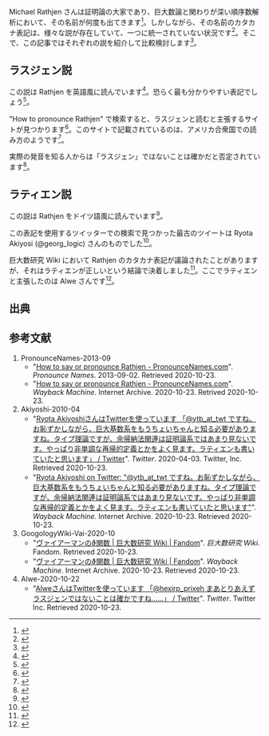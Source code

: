 Michael Rathjen さんは証明論の大家であり、巨大数論と関わりが深い順序数解析において、その名前が何度も出てきます<ref>{{cite claim|Hexirp}}</ref>。しかしながら、その名前のカタカナ表記は、様々な説が存在していて、一つに統一されていない状況です<ref>{{cite claim|Hexirp}}</ref>。そこで、この記事ではそれぞれの説を紹介して比較検討します<ref>{{cite claim|Hexirp}}</ref>。

== ラスジェン説 ==

この説は Rathjen を英語風に読んでいます<ref>{{cite claim|Hexirp}}</ref>。恐らく最も分かりやすい表記でしょう<ref>{{cite claim|Hexirp}}</ref>。

"How to pronounce Rathjen" で検索すると、ラスジェンと読むと主張するサイトが見つかります<ref>{{cite investigate|Hexirp|[[#PronounceNames-2013-09|PronounceNames-2013-09]] によります。}}</ref>。このサイトで記載されているのは、アメリカ合衆国での読み方のようです<ref>{{cite investigate|Hexirp|[[#PronounceNames-2013-09|PronounceNames-2013-09]] によります。}}</ref>。

実際の発音を知る人からは「ラスジェン」ではないことは確かだと否定されています<ref>{{cite investigate|Hexirp|[[#Alwe-2020-10-22|Alwe-2020-10-22]] によります。}}</ref>。

== ラティエン説 ==

この説は Rathjen をドイツ語風に読んでいます<ref>{{cite claim|Hexirp}}</ref>。

この表記を使用するツイッターでの検索で見つかった最古のツイートは Ryota Akiyosi (@georg_logic) さんのものでした<ref>{{cite investigate|Hexirp|[[#Akiyoshi-2010-04|Akiyoshi-2010-04]] によります。}}</ref>。

巨大数研究 Wiki において Rathjen のカタカナ表記が議論されたことがありますが、それはラティエンが正しいという結論で決着しました<ref>{{cite investigate|Hexirp|[[#GoogologyWiki-Vai-2020-10|GoogologyWiki-Vai-2020-10]] によります。}}</ref>。ここでラティエンと主張したのは Alwe さんです<ref>{{cite investigate|Hexirp|[[#GoogologyWiki-Vai-2020-10|GoogologyWiki-Vai-2020-10]] によります。}}</ref>。

== 出典 ==

<references />

== 参考文献 ==

# <span id="PronounceNames-2013-09">PronounceNames-2013-09</span>
#* "[https://www.pronouncenames.com/Rathjen How to say or pronounce Rathjen - PronounceNames.com]". ''Pronounce Names''. 2013-09-02. Retrieved 2020-10-23.
#* "[https://web.archive.org/web/20201023090722/https://www.pronouncenames.com/Rathjen How to say or pronounce Rathjen - PronounceNames.com]". ''Wayback Machine''. Internet Archive. 2020-10-23. Retrived 2020-10-23.
# <span id="Akiyoshi-2010-04">Akiyoshi-2010-04</span>
#* "[https://twitter.com/georg_logic/status/11537489580 Ryota AkiyoshiさんはTwitterを使っています 「@ytb_at_twt ですね。お恥ずかしながら、巨大基数系をもうちょいちゃんと知る必要がありますね。タイプ理論ですが、余帰納法関連は証明論系ではあまり見ないです。やっぱり非単調な再帰的定義とかをよく見ます。ラティエンも書いていたと思います」 / Twitter]". ''Twitter''. 2020-04-03. Twitter, Inc. Retrieved 2020-10-23.
#* "[https://web.archive.org/web/20201023093535/https://twitter.com/georg_logic/status/11537489580 Ryota Akiyoshi on Twitter: "@ytb_at_twt ですね。お恥ずかしながら、巨大基数系をもうちょいちゃんと知る必要がありますね。タイプ理論ですが、余帰納法関連は証明論系ではあまり見ないです。やっぱり非単調な再帰的定義とかをよく見ます。ラティエンも書いていたと思います"]". ''Wayback Machine''. Internet Archive. 2020-10-23. Retrieved 2020-10-23.
# <span id="GoogologyWiki-Vai-2020-10">GoogologyWiki-Vai-2020-10</span>
#* "[https://googology.wikia.org/ja/wiki/%E3%83%B4%E3%82%A1%E3%82%A4%E3%82%A2%E3%83%BC%E3%83%9E%E3%83%B3%E3%81%AE%CF%91%E9%96%A2%E6%95%B0 ヴァイアーマンのϑ関数 | 巨大数研究 Wiki | Fandom]". ''巨大数研究 Wiki''. Fandom. Retrieved 2020-10-23.
#* "[https://web.archive.org/web/20201023094947/https://googology.wikia.org/ja/wiki/%E3%83%B4%E3%82%A1%E3%82%A4%E3%82%A2%E3%83%BC%E3%83%9E%E3%83%B3%E3%81%AE%CF%91%E9%96%A2%E6%95%B0 ヴァイアーマンのϑ関数 | 巨大数研究 Wiki | Fandom]". ''Wayback Machine''. Internet Archive. 2020-10-23. Retrieved 2020-10-23.
# <span id="Alwe-2020-10-22">Alwe-2020-10-22</span>
#* "[https://twitter.com/Alwe_Logic/status/1318948130574848000 AlweさんはTwitterを使っています 「@hexirp_prixeh まあとりあえずラスジェンではないことは確かですね……」 / Twitter]". ''Twitter''. Twitter Inc. Retrieved 2020-10-23.
